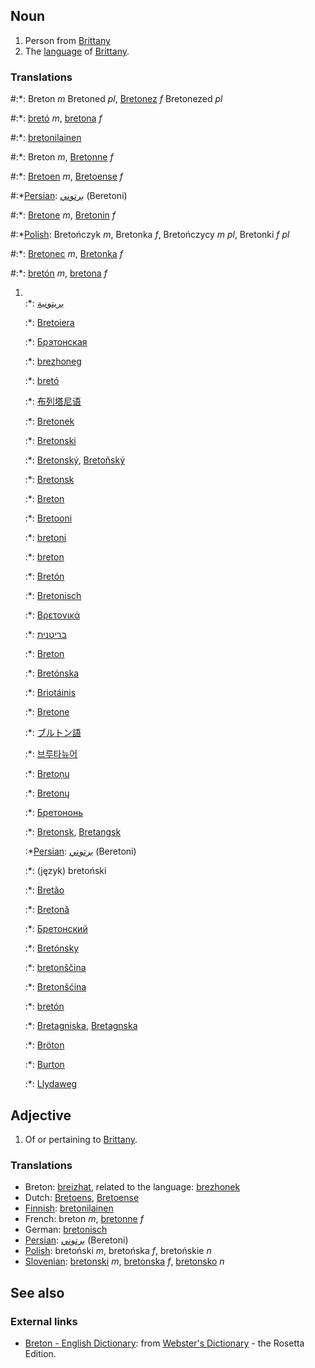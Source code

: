 ==Noun==
# Person from [[Brittany]]
# The [[language]] of [[w:Brittany|Brittany]].

===Translations===
#:*{{br}}: Breton ''m'' Bretoned ''pl'', [[Bretonez]] ''f'' Bretonezed ''pl''
#:*{{ca}}: [[bretó]] ''m'', [[bretona]] ''f''
#:*{{fi}}: [[bretonilainen]]
#:*{{fr}}: Breton ''m'', [[Bretonne]] ''f''
#:*{{nl}}: [[Bretoen]] ''m'', [[Bretoense]] ''f''
#:*[[Persian]]: [[برتوني]] (Beretoni)
#:*{{de}}: [[Bretone]] ''m'', [[Bretonin]] ''f''
#:*[[Polish]]: Bretończyk ''m'', Bretonka ''f'', Bretończycy ''m pl'', Bretonki ''f pl''
#:*{{sl}}: [[Bretonec]] ''m'', [[Bretonka]] ''f''
#:*{{es}}: [[bretón]] ''m'', [[bretona]] ''f''
#<br>
#:*{{ar}}: [[بريتونية]]
#:*{{eu}}: [[Bretoiera]]
#:*{{be}}: [[Брэтонская]]
#:*{{br}}: [[brezhoneg]] {{m}}
#:*{{ca}}: [[bretó]] {{m}}
#:*{{zh}}: [[布列塔尼语]]
#:*{{kw}}: [[Bretonek]]
#:*{{hr}}: [[Bretonski]]
#:*{{cs}}: [[Bretonský]], [[Bretoňský]]
#:*{{da}}: [[Bretonsk]]
#:*{{en}}: [[Breton]]
#:*{{et}}: [[Bretooni]]
#:*{{fi}}: [[bretoni]]
#:*{{fr}}: [[breton]] {{m}}
#:*{{ga}}: [[Bretón]]
#:*{{de}}: [[Bretonisch]] {{n}} 
#:*{{el}}: [[Βρετονικά]]
#:*{{he}}: [[בריטנית]]
#:*{{hu}}: [[Breton]]
#:*{{is}}: [[Bretónska]]
#:*{{ga}}: [[Briotáinis]]
#:*{{it}}: [[Bretone]]
#:*{{ja}}: [[ブルトン語]]
#:*{{ko}}: [[브루타뉴어]]
#:*{{lv}}: [[Bretoņu]]
#:*{{lt}}: [[Bretonų]]
#:*{{mdf}}: [[Бретононь]]
#:*{{no}}: [[Bretonsk]], [[Bretangsk]]
#:*[[Persian]]: [[برتوني]] (Beretoni)
#:*{{pl}}: (język) bretoński
#:*{{pt}}: [[Bretão]]
#:*{{ro}}: [[Bretonă]]
#:*{{ru}}: [[Бретонский]]
#:*{{sk}}: [[Bretónsky]]
#:*{{sl}}: [[bretonščina]] {{f}}
#:*{{wen}}: [[Bretonšćina]]
#:*{{es}}: [[bretón]] {{m}}
#:*{{sv}}: [[Bretagniska]], [[Bretagnska]]
#:*{{tr}}: [[Bröton]]
#:*{{wa}}: [[Burton]]
#:*{{cy}}: [[Llydaweg]]

==Adjective==
# Of or pertaining to [[Brittany]].

===Translations===
*Breton: [[breizhat]], related to the language: [[brezhonek]]
*Dutch: [[Bretoens]], [[Bretoense]]
*[[Finnish]]: [[bretonilainen]]
*French: breton ''m'', [[bretonne]] ''f''
*German: [[bretonisch]]
*[[Persian]]: [[برتوني]] (Beretoni)
*[[Polish]]: bretoński ''m'', bretońska ''f'', bretońskie ''n''
*[[Slovenian]]: [[bretonski]] ''m'', [[bretonska]] ''f'', [[bretonsko]] ''n''

==See also==
{{Wikipedia}}

=== External links===
*[http://www.websters-online-dictionary.org/definition/Breton-english/ Breton - English Dictionary]: from [http://www.websters-online-dictionary.org/ Webster's Dictionary] - the Rosetta Edition.